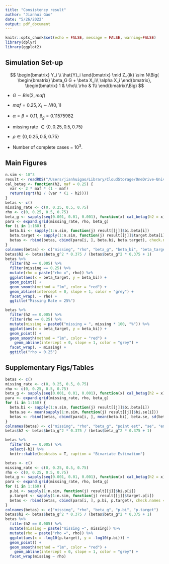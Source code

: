 ```yaml
---
title: "Consistency result"
author: "Jianhui Gao"
date: "5/26/2022"
output: pdf_document
---
```


```r
knitr::opts_chunk$set(echo = FALSE, message = FALSE, warning=FALSE)
library(dplyr)
library(ggplot2)
```

## Simulation Set-up

$$
\begin{bmatrix}
           Y_i \\
           \hat{Y}_i 
         \end{bmatrix}  \mid   Z_{ik} \sim N\Big(
         \begin{bmatrix}
           \beta_G G + \beta X_i\\
           \alpha X_i
         \end{bmatrix}, \begin{bmatrix}
           1 & \rho\\
           \rho & 1\\
         \end{bmatrix}\Big)
$$

-   $G \sim Bin(2,maf)$

-   $maf = 0.25, X_i \sim N(0,1)$

-   $\alpha = \beta = 0.11$, $\beta_g = 0.11575982$

-   missing rate $\in\{0, 0.25 , 0.5, 0.75\}$

-   $\rho \in\{0, 0.25 , 0.5, 0.75\}$

-  Number of  complete cases = $10^3$.

## Main Figures

```r
n.sim <- 10^3
result <- readRDS("/Users/jianhuigao/Library/CloudStorage/OneDrive-UniversityofToronto/EHR_research/SyntheticSurrogateAnalysis/Data/power.rds")
cal_betag <- function(h2, maf = 0.25) {
  var <- 2 * maf * (1 - maf)
  return(sqrt(h2 / (var * (1 - h2))))
}
betas <- c()
missing_rate <- c(0, 0.25, 0.5, 0.75)
rho <- c(0, 0.25, 0.5, 0.75)
beta_g <- sapply(seq(0.001, 0.01, 0.001), function(x) cal_betag(h2 = x))
para <- expand.grid(missing_rate, rho, beta_g)
for (i in 1:160) {
  beta.bi <- sapply(1:n.sim, function(j) result[[j]]$bi.beta[i])
  beta.target <- sapply(1:n.sim, function(j) result[[j]]$target.beta[i])
  betas <- rbind(betas, cbind(para[i, ], beta.bi, beta.target), check.names = FALSE)
}
colnames(betas) <- c("missing", "rho", "beta_g", "beta_bi", "beta_target")
betas$h2 <- betas$beta_g^2 * 0.375 / (betas$beta_g^2 * 0.375 + 1)
betas %>%
  filter(h2 == 0.005) %>%
  filter(missing == 0.25) %>%
  mutate(rho = paste("rho =", rho)) %>%
  ggplot(aes(x = beta_target, y = beta_bi)) +
  geom_point() +
  geom_smooth(method = "lm", color = "red") +
  geom_abline(intercept = 0, slope = 1, color = "grey") +
  facet_wrap(. ~ rho) +
  ggtitle("Missing Rate = 25%")
```

```r
betas %>%
  filter(h2 == 0.005) %>%
  filter(rho == 0.25) %>%
  mutate(missing = paste0("missing = ", missing * 100, "%")) %>%
  ggplot(aes(x = beta_target, y = beta_bi)) +
  geom_point() +
  geom_smooth(method = "lm", color = "red") +
    geom_abline(intercept = 0, slope = 1, color = "grey") +
  facet_wrap(. ~ missing) +
  ggtitle("rho = 0.25")
```

## Supplementary Figs/Tables

```r
betas <- c()
missing_rate <- c(0, 0.25, 0.5, 0.75)
rho <- c(0, 0.25, 0.5, 0.75)
beta_g <- sapply(seq(0.001, 0.01, 0.001), function(x) cal_betag(h2 = x))
para <- expand.grid(missing_rate, rho, beta_g)
for (i in 1:160) {
  beta.bi <- sapply(1:n.sim, function(j) result[[j]]$bi.beta[i])
  beta.se <- mean(sapply(1:n.sim, function(j) result[[j]]$bi.se[i]))
  betas <- rbind(betas, cbind(para[i, ], mean(beta.bi), beta.se, sd(beta.bi)), check.names = FALSE)
}
colnames(betas) <- c("missing", "rho", "beta_g", "point est", "se", "emperical se")
betas$h2 <- betas$beta_g^2 * 0.375 / (betas$beta_g^2 * 0.375 + 1)

betas %>%
  filter(h2 == 0.005) %>%
  select(-h2) %>%
  knitr::kable(booktabs = T, caption = "Bivariate Estimation")
```

```r
betas <- c()
missing_rate <- c(0, 0.25, 0.5, 0.75)
rho <- c(0, 0.25, 0.5, 0.75)
beta_g <- sapply(seq(0.001, 0.01, 0.001), function(x) cal_betag(h2 = x))
para <- expand.grid(missing_rate, rho, beta_g)
for (i in 1:160) {
  p.bi <- sapply(1:n.sim, function(j) result[[j]]$bi.p[i])
  p.target <- sapply(1:n.sim, function(j) result[[j]]$target.p[i])
  betas <- rbind(betas, cbind(para[i, ], p.bi, p.target), check.names = FALSE)
}
colnames(betas) <- c("missing", "rho", "beta_g", "p.bi", "p.target")
betas$h2 <- betas$beta_g^2 * 0.375 / (betas$beta_g^2 * 0.375 + 1)
betas %>%
  filter(h2 == 0.005) %>%
  mutate(missing = paste("missing =", missing)) %>%
  mutate(rho = paste("rho =", rho)) %>%
  ggplot(aes(x = -log10(p.target), y = -log10(p.bi))) +
  geom_point() +
  geom_smooth(method = "lm", color = "red") +
    geom_abline(intercept = 0, slope = 1, color = "grey") +
  facet_wrap(missing ~ rho)
```
